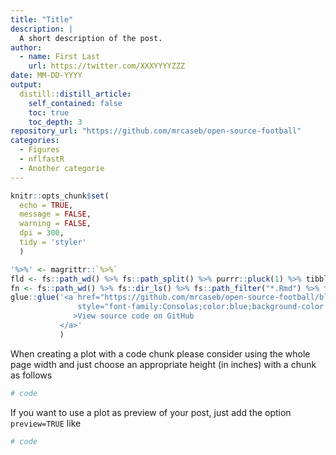 ```yaml
---
title: "Title"
description: |
  A short description of the post.
author:
  - name: First Last
    url: https://twitter.com/XXXYYYYZZZ
date: MM-DD-YYYY
output:
  distill::distill_article:
    self_contained: false
    toc: true
    toc_depth: 3
repository_url: "https://github.com/mrcaseb/open-source-football"
categories:
  - Figures
  - nflfastR
  - Another categorie
---
```


<!-- ####################################################################### -->
<!-- Please keep the following chunks as is in your document. 
They will set some global chunk options and create a hyperlink to the source file. -->

```r
knitr::opts_chunk$set(
  echo = TRUE, 
  message = FALSE, 
  warning = FALSE, 
  dpi = 300, 
  tidy = 'styler'
  )
```

```r
'%>%' <- magrittr::`%>%`
fld <- fs::path_wd() %>% fs::path_split() %>% purrr::pluck(1) %>% tibble::as_tibble() %>% dplyr::slice_tail(n = 1)
fn <- fs::path_wd() %>% fs::dir_ls() %>% fs::path_filter("*.Rmd") %>% fs::path_rel()
glue::glue('<a href="https://github.com/mrcaseb/open-source-football/blob/master/_posts/{fld}/{fn}"
               style="font-family:Consolas;color:blue;background-color:#f8f8f8;align:right;font-size:75%;"
              >View source code on GitHub
           </a>'
           )
```

<!-- ####################################################################### -->


When creating a plot with a code chunk please consider using the whole page width 
and just choose an appropriate height (in inches) with a chunk as follows

```r

# code

```

If you want to use a plot as preview of your post, just add the option `preview=TRUE`
like

```r

# code

```
